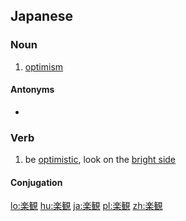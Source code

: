 {{also|樂觀}}
==Japanese==
{{ja-kanjitab|らく|k1=らっ|かん|yomi=on}}

===Noun===
{{ja-noun|らっかん|kyu=樂觀}}
# [[optimism]]

====Antonyms====
* {{ja-r|悲観|ひかん}}

===Verb===
{{ja-verb-suru|tr=trans|らっかん|kyu=樂觀}}
# be [[optimistic]], look on the [[bright side]]
#: {{ja-usex|今後の見通しを楽観している|こんご の みとおし を らっかん している|be optimistic about future prospects}}

====Conjugation====
{{ja-suru|らっかん}}

[[lo:楽観]]
[[hu:楽観]]
[[ja:楽観]]
[[pl:楽観]]
[[zh:楽観]]